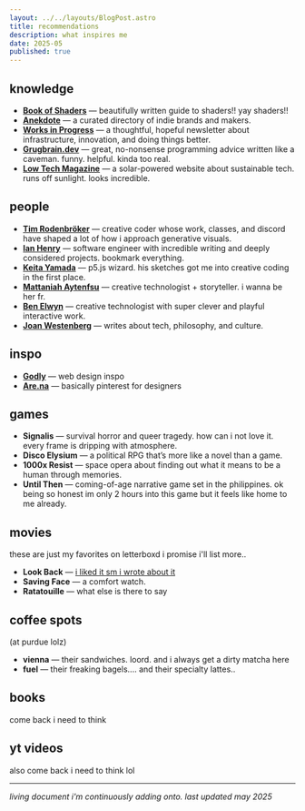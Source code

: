 ```yaml
---
layout: ../../layouts/BlogPost.astro
title: recommendations
description: what inspires me
date: 2025-05
published: true
---
```


## knowledge
- [**Book of Shaders**](https://thebookofshaders.com/00/) — beautifully written guide to shaders!! yay shaders!!
- [**Anekdote**](https://anekdote.co/) — a curated directory of indie brands and makers. 
- [**Works in Progress**](https://worksinprogress.co/) — a thoughtful, hopeful newsletter about infrastructure, innovation, and doing things better.
- [**Grugbrain.dev**](https://grugbrain.dev/) — great, no-nonsense programming advice written like a caveman. funny. helpful. kinda too real.
- [**Low Tech Magazine**](https://solar.lowtechmagazine.com/) — a solar-powered website about sustainable tech. runs off sunlight. looks incredible.


## people
- [**Tim Rodenbröker**](https://timrodenbroeker.de/category/all/) — creative coder whose work, classes, and discord have shaped a lot of how i approach generative visuals.
- [**Ian Henry**](https://ianthehenry.com/) — software engineer with incredible writing and deeply considered projects. bookmark everything.
- [**Keita Yamada**](https://p5aholic.me/) — p5.js wizard. his sketches got me into creative coding in the first place.
- [**Mattaniah Aytenfsu**](https://mattaniah.online/) — creative technologist + storyteller. i wanna be her fr.
- [**Ben Elwyn**](https://www.elwyn.co/) — creative technologist with super clever and playful interactive work. 
- [**Joan Westenberg**](https://joanwestenberg.com) — writes about tech, philosophy, and culture.

## inspo
- [**Godly**](https://godly.website/) — web design inspo
- [**Are.na**](https://are.na) — basically pinterest for designers

## games

- **Signalis** — survival horror and queer tragedy. how can i not love it. every frame is dripping with atmosphere.
- **Disco Elysium** — a political RPG that’s more like a novel than a game.
- **1000x Resist** — space opera about  finding out what it means to be a human through memories.
- **Until Then** — coming-of-age narrative game set in the philippines. ok being so honest im only 2 hours into this game but it feels like home to me already.


## movies
these are just my favorites on letterboxd i promise i'll list more..
- **Look Back** — [i liked it sm i wrote about it](/blog/look-back)
- **Saving Face** — a comfort watch.
- **Ratatouille** — what else is there to say



## coffee spots 
(at purdue lolz)
- **vienna** — their sandwiches. loord. and i always get a dirty matcha here
- **fuel** — their freaking bagels.... and their specialty lattes..

## books
come back i need to think

## yt videos
also come back i need to think lol


---
*living document i'm continuously adding onto. last updated may 2025* 